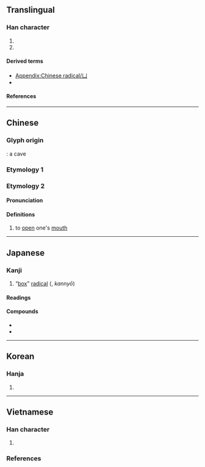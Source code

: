 {{also|ㄩ}}
{{character info}}
{{character info|⼐}}
{{character info|0x2F81D}}
==Translingual==
{{stroke order|type=animate}}

===Han character===
{{Han char|rn=17|rad=凵|as=00|sn=2|four=22770|canj=VL,XVL|ids=⿰𠃊丨}}

# {{mul-kangxi radical-def}}
# {{mul-shuowen radical-def|23}}

====Derived terms====
* [[Appendix:Chinese radical/凵]]
* {{l|mul|[[㧄]], [[𡗖]], [[𡰮]], [[𡴳]], [[𡉆]], [[㚎]], [[𭖛]], [[𡨑]], [[山]], [[𬼈]], [[𠙻]], [[𰢵]], [[𨊥]], [[屮]], [[𡳾]], [[𫧋]], [[齒]]([[歯]],[[齿]]), [[𠶑]], [[襾]], [[㐪]]}}

====References====
{{Han ref|kx=0134.390|dkj=01800|dj=0300.250|hdz=10306.150|uh=51F5}}
{{Han ref|uh=2F81D}}

----

==Chinese==
{{zh-forms}}

===Glyph origin===
{{Han etym}}
{{liushu|p}}: a cave

===Etymology 1===
{{zh-see|坎|a}}

===Etymology 2===

====Pronunciation====
{{zh-pron
|m=qiǎn
|mc=y
|oc=y
|ma=
|cat=v
}}

====Definitions====
{{zh-hanzi}}

# {{zh-obsolete}} to [[open]] one's [[mouth]]

----

==Japanese==

===Kanji===
{{ja-kanji|grade=|rs=凵00}}

# “[[box]]” [[radical]] ({{ja-l|凵繞}}, ''kannyō'')

====Readings====
{{ja-readings
|goon=こん<こん<こむ
|kanon=けん<けん<けむ
|kanyoon=かん
}}

====Compounds====
* {{ja-r|凵%構え|かん%-がまえ}}
* {{ja-r|凵%繞|かん%にょう}}

----

==Korean==

===Hanja===
{{ko-hanja|감}}

# {{rfdef|ko|sort=凵00}}

----

==Vietnamese==

===Han character===
{{vi-readings|rs=凵00
|hanviet=khảm-gdhn;bonet;genibrel
|phienthiet=苦感 khổ cảm
}}

# {{han tu form of|khảm|[[receptacle]]; an [[open]] [[aperture]]}}

===References===
<references/>

[[Category:CJKV radicals| ]]